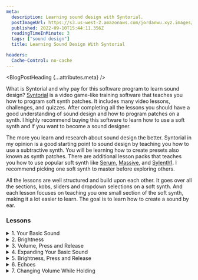```yaml
---
meta:
  description: Learning sound design with Syntorial.
  postImageUrl: https://s3.us-west-2.amazonaws.com/jordanwu.xyz.images/learning-sound-design-with-syntorial.jpg
  published: 2022-09-10T15:44:11.356Z
  readingTimeInMinute: 3
  tags: ["sound design"]
  title: Learning Sound Design With Syntorial

headers:
  Cache-Control: no-cache
---
```



<BlogPostHeading {...attributes.meta} />

What is Syntorial and why pay for this software program to learn sound design? [Syntorial](https://www.syntorial.com/) is a video game-like training software that teaches you how to program soft synth patches. It includes many video lessons, challenges, and quizzes. After completing all the lessons you should have a good understanding of sound design and how to program patches on a synth. I highly recommend buying this software to learn how to use a soft synth and if you want to become a sound designer.

The more you learn and research about sound design the better. Syntorial in my opinion is a good starting point to sound design by teaching you how to use a subtractive synth. You will be learning how to create presets also known as synth patches. There are additional lesson packs that teaches you how to use popular soft synth like [Serum](https://xferrecords.com/products/serum), [Massive](https://www.native-instruments.com/en/products/komplete/synths/massive), and [Sylenth1](https://www.lennardigital.com/sylenth1). I recommend picking one soft synth to master before exploring others.

All the lessons are well structured and build upon each other. It goes over all the sections, kobs, sliders and dropdown selections on a soft synth. And each lesson focuses on teaching you one small section of the soft synth, making it a lot easier to learn. The goal is to learn how to create a sound by ear.

### Lessons

<details>
<summary>1. Your Basic Sound</summary>

In this lesson it will learn about an oscillator and how it's used to generate a basic waveform. A waveform represents a signal as a function of time and when you send the waveform to an output source. The waveform will create a sound that you hear through your headphones or audio speakers. Syntorial goes through two common waveforms the Saw and Square/Pulse but did not go over Sine. The focus is on using your ears to know which waveform to use to create a sound.

The Saw waveform is bright and edgy, it's an all purpose waveform that is used for many things. The Square/Pulse has a video game like quality, a more artificial sounding, and it's good for bass patches.

What the lesson did not talk about is harmonics that I feel is an important concept in sound design. A harmonic is a wave with a frequency that is a positive integer multiple of the fundamental frequency. The Saw waveform has both even and odd harmonics which makes it a good all purpose waveform while the Square/Pulse only has odd harmonics which makes it sound hollow.

</details>

<details>
<summary>2. Brightness</summary>

Low pass filter determines the brightness of your sound. There will be a cutoff knob that represents the cutoff frequency and as you turn the knob counter clockwise you are removing any frequency above your cutoff frequency. What you should be thinking as you use this knob is when it's all the way turned clockwise, your cutoff frequency is at its max value and you did not remove any frequencies from the waveform. As you move it counter clockwise, you are removing frequencies and that is changing both the waveform and sound. Remember when you change the waveform you change the sound. That's what it means by determining the brightness of the sound. For a brighter sound move the knob clockwise and for a rounder sound move the knob counter clockwise. As you turn the knob all the way counter clockwise, you get no signal which is no sound because you removed all the frequencies in the waveform.

There's a common side effect when using the low pass filter. As you remove frequencies and make the sound rounder. The volume has decreased. What you can do is increase the volume using the main volume knob.

</details>

<details>
<summary>3. Volume, Press and Release</summary>

The amp envelope modulates the synth volume over time. It goes over the attack stage. This stage happens when you press on the key and the slider determines how long it will take your sound to go full volume. This is good for fading a sound in and good for pads or ambient sounds. For a string attack add a small fade in. The release stage happens when you release the key and it determines how long it takes the sound to go silent. This is good for fading a sound out and great for pads or ambient sounds. You can use fade in and out on any leads or bass sounds.

</details>

<details>
<summary>4. Expanding Your Basic Sound</summary>

Many synths give you multiple oscillators for you to use to create your initial waveform. One of the most common ways to use two oscillators is called doubling and transposing. For doubling change the mix knob to 50/50, this allows you to use 50% of the first oscillator and 50% of the second oscillator. But it does not have to be 50/50, you can do 70/30 and lower the transposing waveform so that the high frequencies are lowered. For the transposing you can turn the semitone knob where a semitone is the next key. It's common to turn the semitone knob to a fifth of an octave (7 semitone above) or an octave (12 semitone). Keep in mind when you are transposing, you are adding higher frequencies to the waveform.

</details>

<details>
<summary>5. Brightness, Press and Release</summary>

The filter envelope modulates the filter cutoff frequency. The cutoff frequency knob determines the darkest point and the envelope amount knob determines the brightest point of your sound.

![Filter envelope](https://s3.us-west-2.amazonaws.com/jordanwu.xyz.images/learning-sound-design-with-syntorial-1.png "Filter envelope cutoff frequency and envelope amount")

The filter envelope attack stage happens when you press on the key. It determines how long it takes your sound starting from the cutoff frequency to its brightest point that is determined by the envelope amount knob.

The filter envelope release stage happens when you release the key. It determines how long it takes the sound to go back down to your cutoff frequency also known as your darkest point.

![Filter envelope with attack and release stage](https://s3.us-west-2.amazonaws.com/jordanwu.xyz.images/learning-sound-design-with-syntorial-2.png "Filter envelope with attack and release stage")

</details>

<details>
<summary>6. Echoes</summary>

A delay creates echoes that can be used for rhythmic patterns or create space that is similar to reverb. The mix knob controls the ratio of the Dry signal to the Wet signal. The delay time determines how far apart the echoes are from each other. The delay feedback determines how many echoes are created. The delay spread will spread out your echoes to the left and right side of the audio field to create width and size.

</details>

<details>
<summary>7. Changing Volume While Holding</summary>

The amp envelope sustain slider determines the max volume while holding the key while the decay slider determines how long it takes for the sound to reach the sustain volume level after the attack stage.

![Filter envelope with attack, decay, and sustain stage](https://s3.us-west-2.amazonaws.com/jordanwu.xyz.images/learning-sound-design-with-syntorial-3.png "Filter envelope with attack, decay, and sustain stage")

</details>
